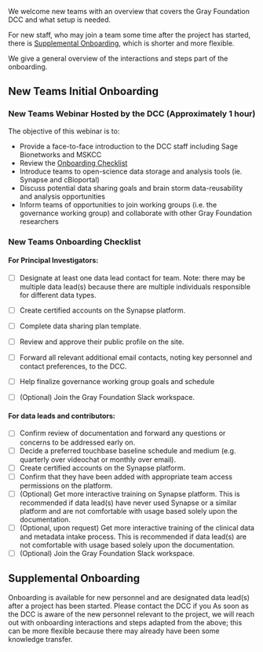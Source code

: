We welcome new teams with an overview that covers the Gray Foundation DCC and what setup is needed. 

For new staff, who may join a team some time after the project has started, there is [Supplemental Onboarding](#supplemental-onboarding), which is shorter and more flexible.

We give a general overview of the interactions and steps part of the onboarding.

## New Teams Initial Onboarding

### New Teams Webinar Hosted by the DCC (Approximately 1 hour)
The objective of this webinar is to: 
- Provide a face-to-face introduction to the DCC staff including Sage Bionetworks and MSKCC
- Review the [Onboarding Checklist](#new-teams-onboarding-checklist)
- Introduce teams to open-science data storage and analysis tools (ie. Synapse and cBioportal)
- Discuss potential data sharing goals and brain storm data-reusability and analysis opportunities
- Inform teams of opportunities to join working groups (i.e. the governance working group) and collaborate with other Gray Foundation researchers

### New Teams Onboarding Checklist

#### For Principal Investigators: 
- [ ] Designate at least one data lead contact for team. Note: there may be multiple data lead(s) because there are multiple individuals responsible for different data types.
- [ ] Create certified accounts on the Synapse platform.
- [ ] Complete data sharing plan template.
- [ ] Review and approve their public profile on the site.
- [ ] Forward all relevant additional email contacts, noting key personnel and contact preferences, to the DCC.
- [ ] Help finalize governance working group goals and schedule
- [ ] (Optional) Join the Gray Foundation Slack workspace.


#### For data leads and contributors:
- [ ] Confirm review of documentation and forward any questions or concerns to be addressed early on. 
- [ ] Decide a preferred touchbase baseline schedule and medium (e.g. quarterly over videochat or monthly over email).
- [ ] Create certified accounts on the Synapse platform.
- [ ] Confirm that they have been added with appropriate team access permissions on the platform.
- [ ] (Optional) Get more interactive training on Synapse platform. This is recommended if data lead(s) have never used Synapse or a similar platform and are not comfortable with usage based solely upon the documentation.  
- [ ] (Optional, upon request) Get more interactive training of the clinical data and metadata intake process. This is recommended if data lead(s) are not comfortable with usage based solely upon the documentation.  
- [ ] (Optional) Join the Gray Foundation Slack workspace.

## Supplemental Onboarding

Onboarding is available for new personnel and are designated data lead(s) after a project has been started. 
Please contact the DCC if you As soon as the DCC is aware of the new personnel relevant to the project, we will reach out with onboarding interactions and steps adapted from the above; this can be more flexible because there may already have been some knowledge transfer. 





